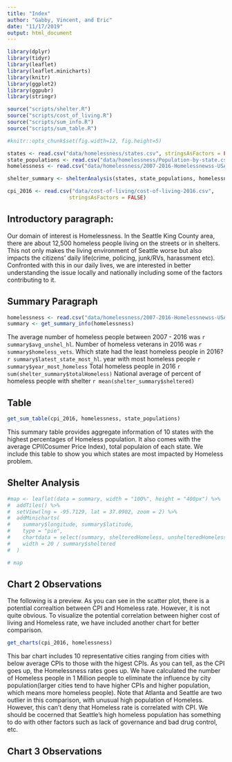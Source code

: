 ```yaml
---
title: "Index"
author: "Gabby, Vincent, and Eric"
date: "11/17/2019"
output: html_document
---
```


```r
library(dplyr)
library(tidyr)
library(leaflet)
library(leaflet.minicharts)
library(knitr)
library(ggplot2)
library(ggpubr)
library(stringr)

source("scripts/shelter.R")
source("scripts/cost_of_living.R")
source("scripts/sum_info.R")
source("scripts/sum_table.R")

#knitr::opts_chunk$set(fig.width=12, fig.height=5) 

states <- read.csv("data/homelessness/states.csv", stringsAsFactors = FALSE)
state_populations <- read.csv("data/homelessness/Population-by-state.csv", stringsAsFactors = FALSE)
homelessness <- read.csv("data/homelessness/2007-2016-Homelessnewss-USA.csv", stringsAsFactors = FALSE)

shelter_summary <- shelterAnalysis(states, state_populations, homelessness)

cpi_2016 <- read.csv("data/cost-of-living/cost-of-living-2016.csv",
                    stringsAsFactors = FALSE)
```

## Introductory paragraph:
Our domain of interest is Homelessness. In the Seattle King County area, there are about 12,500 homeless people living on the streets or in shelters. This not only makes the living environment of Seattle worse but also impacts the citizens’ daily life(crime, policing, junk/RVs, harassment etc). Confronted with this in our daily lives, we are interested in better understanding the issue locally and nationally including some of the factors contributing to it.

## Summary Paragraph
```r
homelessness <- read.csv("data/homelessness/2007-2016-Homelessnewss-USA.csv", stringsAsFactors = FALSE)
summary <- get_summary_info(homelessness)
```
The average number of homeless people between 2007 - 2016 was `r summary$avg_unshel_hl`.
Number of homeless veterans in 2016 was `r summary$homeless_vets`.
Which state had the least homeless people in 2016? `r summary$latest_state_most_hl`.
year with most homeless people `r summary$year_most_homeless`
Total homeless people in 2016 `r sum(shelter_summary$totalHomeless)`
National average of percent of homeless people with shelter `r mean(shelter_summary$sheltered)`

## Table 
```r
get_sum_table(cpi_2016, homelessness, state_populations)
```

This summary table provides aggregate information of 10 states with the highest percentages of Homeless population. It also comes with the average CPI(Cosumer Price Index), total populaion of each state. We include this table to show you which states are most impacted by Homeless problem.

## Shelter Analysis
```r

#map <- leaflet(data = summary, width = "100%", height = "400px") %>%
#  addTiles() %>%
#  setView(lng = -95.7129, lat = 37.0902, zoom = 2) %>% 
#  addMinicharts(
#    summary$longitude, summary$latitude,
#    type = "pie",
#    chartdata = select(summary, shelteredHomeless, unshelteredHomeless),
#    width = 20 / summary$sheltered
#  )

# map
```

## Chart 2 Observations 

The following is a preview. As you can see in the scatter plot, there is a potential correaltion between CPI and Homeless rate. However, it is not quite obvious. To visualize the potential correlation between higher cost of living and Homeless rate, we have included another chart for better comparison.  

```r
get_charts(cpi_2016, homelessness)
```
  
This bar chart includes 10 representative cities ranging from cities with below average CPIs to those with the higest CPIs. As you can tell, as the CPI goes up, the Homelessness rates goes up. We have calculated the number of Homeless people in 1 Million people to eliminate the influence by city population(larger cities tend to have higher CPIs and higher population, which means more homeless people). Note that Atlanta and Seattle are two outlier in this comparison, with unusual high population of Homeless. However, this can't deny that Homeless rate is correlated with CPI. We should be cocerned that Seattle's high homeless population has something to do with other factors such as lack of governance and bad drug control, etc. 

## Chart 3 Observations 

